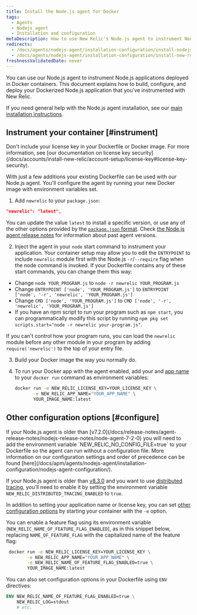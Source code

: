 ```yaml
---
title: Install the Node.js agent for Docker
tags:
  - Agents
  - Nodejs agent
  - Installation and configuration
metaDescription: How to use New Relic's Node.js agent to instrument Node.js applications deployed in Docker containers.
redirects:
  - /docs/agents/nodejs-agent/installation-configuration/install-nodejs-agent-docker
  - /docs/agents/nodejs-agent/installation-configuration/install-new-relic-nodejs-agent-docker
freshnessValidatedDate: never
---
```


You can use our Node.js agent to instrument Node.js applications deployed in Docker containers. This document explains how to build, configure, and deploy your Dockerized Node.js application that you've instrumented with New Relic.

If you need general help with the Node.js agent installation, see our [main installation instructions](/docs/apm/agents/nodejs-agent/installation-configuration/install-nodejs-agent).

## Instrument your container [#instrument]

<Callout variant="caution">
Don't include your license key in your Dockerfile or Docker image. For more information, see [our documentation on license key security](/docs/accounts/install-new-relic/account-setup/license-key#license-key-security).
</Callout>

With just a few additions your existing Dockerfile can be used with our Node.js agent. You'll configure the agent by running your new Docker image with environment variables set.

1. Add `newrelic` to your `package.json`:

  ```json
  "newrelic": "latest",
  ```

  You can update the value `latest` to install a specific version, or use any of the other options provided by the [`package.json` format](https://docs.npmjs.com/files/package.json#dependencies). Check [the Node.js agent release notes](/docs/release-notes/agent-release-notes/nodejs-release-notes) for information about past agent versions.

2. Inject the agent in your `node` start command to instrument your application. Your container setup may allow you to edit the `ENTRYPOINT` to include `newrelic` module first with the Node.js `-r`/`--require` flag when the node command is invoked. If your Dockerfile contains any of these start commands, you can change them this way:

  * Change `node YOUR_PROGRAM.js` to `node -r newrelic YOUR_PROGRAM.js`
  * Change `ENTRYPOINT ['node', 'YOUR_PROGRAM.js']` to `ENTRYPOINT ['node', '-r', 'newrelic', 'YOUR_PROGRAM.js']`
  * Change `CMD ['node', 'YOUR_PROGRAM.js']` to `CMD ['node', '-r', 'newrelic', 'YOUR_PROGRAM.js']`
  * If you have an npm script to run your program such as `npm start`, you can programmatically modify this script by running `npm pkg set scripts.start="node -r newrelic your-program.js"`.

  If you can't control how your program runs, you can load the `newrelic` module before any other module in your program by adding `require('newrelic')` to the top of your entry file.

3. Build your Docker image the way you normally do.

4. To run your Docker app with the agent enabled, add your <InlinePopover type="licenseKey"/> and [app name](/docs/agents/manage-apm-agents/app-naming/name-your-application) to your `docker run` command as environment variables:

   ```bash
   docker run -e NEW_RELIC_LICENSE_KEY=YOUR_LICENSE_KEY \
          -e NEW_RELIC_APP_NAME="YOUR_APP_NAME" \
          YOUR_IMAGE_NAME:latest
   ```

<InstallFeedback/>

## Other configuration options [#configure]

<Callout variant="important">
 If your Node.js agent is older than [v7.2.0](/docs/release-notes/agent-release-notes/nodejs-release-notes/node-agent-7-2-0) you will need to add the environment variable `NEW_RELIC_NO_CONFIG_FILE=true` to your Dockerfile so the agent can run without a configuration file.  More information on our configuration settings and order of precedence can be found [here](/docs/apm/agents/nodejs-agent/installation-configuration/nodejs-agent-configuration/).

 If your Node.js agent is older than [v8.3.0](/docs/release-notes/agent-release-notes/nodejs-release-notes/node-agent-8-3-0) and you want to use [distributed tracing](/docs/understand-dependencies/distributed-tracing/get-started/introduction-distributed-tracing), you'll need to enable it by setting the environment variable `NEW_RELIC_DISTRIBUTED_TRACING_ENABLED` to `true`.
</Callout>

In addition to setting your application name or license key, you can set [other configuration options](/docs/agents/nodejs-agent/installation-configuration/nodejs-agent-configuration) by starting your container with the `-e` option.

You can enable a feature flag using its environment variable (`NEW_RELIC_NAME_OF_FEATURE_FLAG_ENABLED`), as in this snippet below, replacing `NAME_OF_FEATURE_FLAG` with the capitalized name of the feature flag:

```bash
 docker run -e NEW_RELIC_LICENSE_KEY=YOUR_LICENSE_KEY \
        -e NEW_RELIC_APP_NAME="YOUR_APP_NAME" \
        -e NEW_RELIC_NAME_OF_FEATURE_FLAG_ENABLED=true \
        YOUR_IMAGE_NAME:latest
```

You can also set configuration options in your Dockerfile using `ENV` directives:

```dockerfile
ENV NEW_RELIC_NAME_OF_FEATURE_FLAG_ENABLED=true \
    NEW_RELIC_LOG=stdout
    # etc.
```
